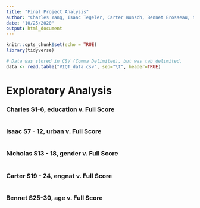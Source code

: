 ```yaml
---
title: "Final Project Analysis"
author: "Charles Yang, Isaac Tegeler, Carter Wunsch, Bennet Brosseau, Nicholas Heger"
date: "10/25/2020"
output: html_document
---
```


```r
knitr::opts_chunk$set(echo = TRUE)
library(tidyverse)

# Data was stored in CSV (Comma Delimited), but was tab delimited.
data <- read.table("VIQT_data.csv", sep="\t", header=TRUE)
```

# Exploratory Analysis
### Charles S1-6, education v. Full Score
```r

```

### Isaac S7 - 12, urban v. Full Score
```r

```

### Nicholas S13 - 18, gender v. Full Score
```r

```

### Carter S19 - 24, engnat v. Full Score
```r

```

### Bennet S25-30, age v. Full Score
```r

```

